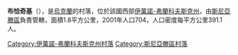 {{coord|48|32|12|N|25|17|35|E|scale:30000|display=title}}

'''布恰奇基'''（{{lang-uk|Бучачки}}），是[[烏克蘭|烏克蘭]]的村落，位於該國西部[[伊萬諾-弗蘭科夫斯克州|伊萬諾-弗蘭科夫斯克州]]，由[[斯尼亞滕區|斯尼亞滕區]]負責管轄，面積1.8平方公里，2001年人口704，人口密度每平方公里391.1人。

{{DEFAULTSORT:Бучачки}}
[[Category:伊萬諾-弗蘭科夫斯克州村落|Category:伊萬諾-弗蘭科夫斯克州村落]]
[[Category:斯尼亞滕區村落|Category:斯尼亞滕區村落]]


{{IvanoFrankivsk-geo-stub}}